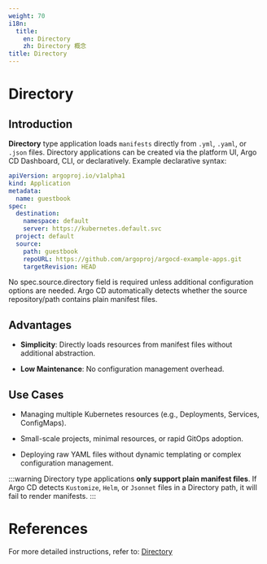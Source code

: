 ```yaml
---
weight: 70
i18n:
  title:
    en: Directory
    zh: Directory 概念
title: Directory
---
```


# Directory

## Introduction

**Directory** type application loads `manifests` directly from `.yml`, `.yaml`, or `.json` files. Directory applications can be created via the platform UI, Argo CD Dashboard, CLI, or declaratively. Example declarative syntax:

```yaml
apiVersion: argoproj.io/v1alpha1
kind: Application
metadata:
  name: guestbook
spec:
  destination:
    namespace: default
    server: https://kubernetes.default.svc
  project: default
  source:
    path: guestbook
    repoURL: https://github.com/argoproj/argocd-example-apps.git
    targetRevision: HEAD
```
No spec.source.directory field is required unless additional configuration options are needed. Argo CD automatically detects whether the source repository/path contains plain manifest files.

## Advantages

- **Simplicity**: Directly loads resources from manifest files without additional abstraction.

- **Low Maintenance**: No configuration management overhead.

## Use Cases
- Managing multiple Kubernetes resources (e.g., Deployments, Services, ConfigMaps).

- Small-scale projects, minimal resources, or rapid GitOps adoption.

- Deploying raw YAML files without dynamic templating or complex configuration management.

:::warning
 Directory type applications **only support plain manifest files**. If Argo CD detects `Kustomize`, `Helm`, or `Jsonnet` files in a Directory path, it will fail to render manifests.
:::

# References

For more detailed instructions, refer to: [Directory](https://argo-cd.readthedocs.io/en/stable/user-guide/directory/)
